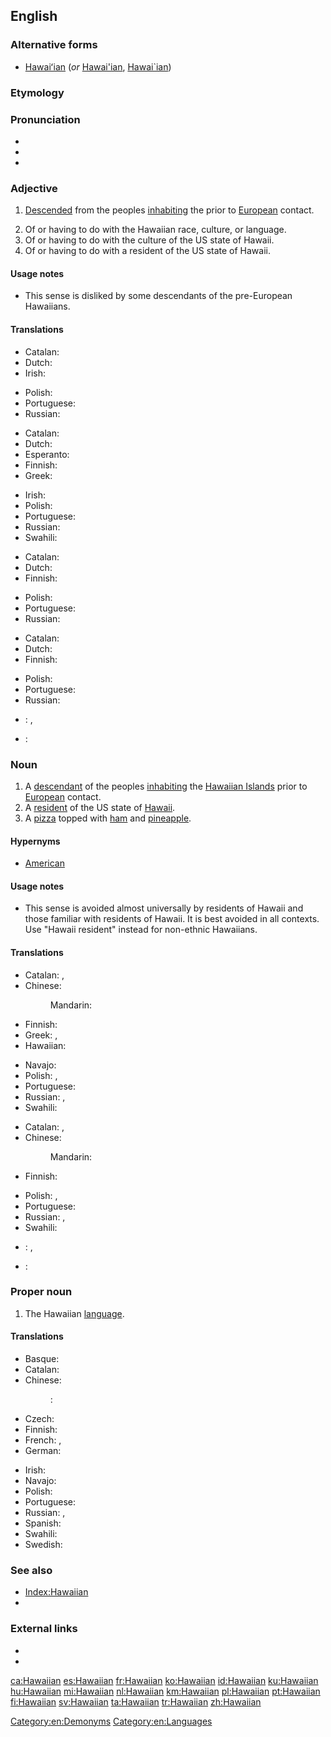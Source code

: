 ==English==

===Alternative forms===
* [[Hawaiʻian]] (''or'' [[Hawai'ian]], [[Hawai`ian]])

===Etymology===
{{suffix|Hawaii|an|lang=en}}

===Pronunciation===
* {{IPA|/hə.ˈwaɪ.ən/|lang=en}}
* {{IPA|/hə.ˈwaɪ.jən/|lang=en}}
* {{IPA|/hə.ˈwɑː.jən/|lang=en}}

===Adjective===
{{en-adj|-}}

# {{context|of a person|lang=en}} [[descend|Descended]] from the peoples [[inhabiting]] the {{w|Hawaiian Islands}} prior to [[European]] contact.
# Of or having to do with the Hawaiian race, culture, or language.
# Of or having to do with the culture of the US state of Hawaii.
# Of or having to do with a resident of the US state of Hawaii.

====Usage notes====
* {{sense|of a resident of Hawaii}} This sense is disliked by some descendants of the pre-European Hawaiians.

====Translations====
{{trans-top|descended from the peoples inhabiting the Hawaiian islands prior to European contact}}
* Catalan: {{t|ca|hawaià}}
* Dutch: {{t+|nl|Hawaïaans}}
* Irish: {{t|ga|Háváíoch}}
{{trans-mid}}
* Polish: {{t+|pl|hawajski|m}}
* Portuguese: {{t+|pt|havaiano}}
* Russian: {{t+|ru|гавайский|tr=gavájskij}}
{{trans-bottom}}

{{trans-top|of or having to do with the Hawaiian race, culture, or language}}
* Catalan: {{t|ca|hawaià}}
* Dutch: {{t+|nl|Hawaïaans}}
* Esperanto: {{t|eo|havaja}}
* Finnish: {{t+|fi|havaijilainen}}
* Greek: {{t+|el|χαβανέζικος|tr=chavanézikos|sc=Grek}}
{{trans-mid}}
* Irish: {{t|ga|Háváíoch}}
* Polish: {{t+|pl|hawajski|m}}
* Portuguese: {{t+|pt|havaiano}}
* Russian: {{t+|ru|гавайский|tr=gavájskij}}
* Swahili: {{t|sw|-a Kihawai}}
{{trans-bottom}}

{{trans-top|of or having to do with the culture of the US state of Hawaii}}
* Catalan: {{t|ca|hawaià}}
* Dutch: {{t+|nl|Hawaïaans}}
* Finnish: {{t+|fi|havaijilainen}}
{{trans-mid}}
* Polish: {{t+|pl|hawajski|m}}
* Portuguese: {{t+|pt|havaiano}}
* Russian: {{t+|ru|гавайский|tr=gavájskij}}
{{trans-bottom}}

{{trans-top|of or having to do with a resident of the US state of Hawaii}}
* Catalan: {{t|ca|hawaià}}
* Dutch: {{t+|nl|Hawaïaans}}
* Finnish: {{t+|fi|havaijilainen}}
{{trans-mid}}
* Polish: {{t+|pl|hawajski|m}}
* Portuguese: {{t+|pt|havaiano}}
* Russian: {{t+|ru|гавайский|tr=gavájskij}}
{{trans-bottom}}

{{checktrans-top}}
* {{ttbc|fr}}: {{t+|fr|hawaïen|m}}, {{t+|fr|hawaiien|m}}
* {{ttbc|de}}: {{t|de|hawaiianisch}}
{{trans-bottom}}

===Noun===
{{en-noun}}

# A [[descendant]] of the peoples [[inhabiting]] the [[w:Hawaiian Islands|Hawaiian Islands]] prior to [[European]] contact.
# A [[resident]] of the US state of [[Hawaii]].
# A [[pizza]] topped with [[ham]] and [[pineapple]].

====Hypernyms====
*[[American]]

====Usage notes====
* {{sense|a resident of Hawaii}} This sense is avoided almost universally by residents of Hawaii and those familiar with residents of Hawaii. It is best avoided in all contexts. Use "Hawaii resident" instead for non-ethnic Hawaiians.

====Translations====
{{trans-top|a descendant of the peoples inhabiting the Hawaiian Islands prior to European contact}}
* Catalan: {{t|ca|hawaià|m}}, {{t|ca|hawaiana|f}}
* Chinese:
*: Mandarin: {{t+|cmn|夏威夷人|tr=Xiàwēiyí rén|sc=Hani}}
* Finnish: {{t+|fi|havaijilainen}}
* Greek: {{t|el|Χαβανέζος|m|tr=Chavanézos|sc=Grek}}, {{t|el|Χαβανέζα|f|tr=Chavanéza|sc=Grek}}
* Hawaiian: {{t|haw|Hawaiʻi}}
{{trans-mid}}
* Navajo: {{t|nv|Hawáai dineʼé}}
* Polish: {{t+|pl|Hawajczyk|m}}, {{t+|pl|Hawajka|f}}
* Portuguese: {{t+|pt|havaiano|m}}
* Russian: {{t+|ru|гаваец|m|tr=gavájec}}, {{t|ru|гавайка|f|tr=gavájka}}
* Swahili: {{t|sw|Mhawai}}
{{trans-bottom}}

{{trans-top|a resident of the US state of Hawaii}}
* Catalan: {{t|ca|hawaià|m}}, {{t|ca|hawaiana|f}}
* Chinese:
*: Mandarin: {{t+|cmn|夏威夷人|tr=Xiàwēiyí rén|sc=Hani}}
* Finnish: {{t+|fi|havaijilainen}}
{{trans-mid}}
* Polish: {{t+|pl|Hawajczyk|m}}, {{t+|pl|Hawajka|f}}
* Portuguese: {{t+|pt|havaiano|m}}
* Russian: {{t+|ru|гаваец|m|tr=gavájec}}, {{t|ru|гавайка|f|tr=gavájka}}
* Swahili: {{t|sw|Mhawai}}
{{trans-bottom}}

{{checktrans-top}}
* {{ttbc|fr}}: {{t+|fr|Hawaïen|m}}, {{t+|fr|Hawaiien|m}}
* {{ttbc|de}}: {{t|de|Hawaiianer|m}}
{{trans-bottom}}

===Proper noun===
{{en-proper noun}}

# The Hawaiian [[language]].

====Translations====
{{trans-top|Hawaiian language}}
* Basque: {{t+|eu|hawaiera}}
* Catalan: {{t|ca|hawaià|m}}
* Chinese:
*: {{ttbc|cmn}}: {{t|cmn|夏威夷语|tr=Xiàwēiyí yǔ|sc=Hani}}
* Czech: {{t+|cs|havajština|f}}
* Finnish: {{t+|fi|havaiji}}
* French: {{t+|fr|hawaïen|m}}, {{t+|fr|hawaiien|m}}
* German: {{t+|de|Hawaiianisch|n}}
{{trans-mid}}
* Irish: {{t|ga|Haváis}}
* Navajo: {{t|nv|Hawáai Dineʼé bizaad}}
* Polish: {{t+|pl|hawajski|m}}
* Portuguese: {{t+|pt|havaiano|m}}
* Russian: {{t|ru|гавайский язык|m|tr=gavájskij jazýk}}, {{t+|ru|гавайский|m|tr=gavájskij}}
* Spanish: {{t+|es|hawaiano|m}}
* Swahili: {{t|sw|Kihawai}}
* Swedish: {{t+|sv|hawaiiska}}
{{trans-bottom}}

===See also===
* [[Index:Hawaiian]]
* {{langcat}}

===External links===
* {{pedialite}}
* {{ISO 639|link=ethnologue|3code= haw}}

[[Category:en:Demonyms]]
[[Category:en:Languages]]

[[ca:Hawaiian]]
[[es:Hawaiian]]
[[fr:Hawaiian]]
[[ko:Hawaiian]]
[[id:Hawaiian]]
[[ku:Hawaiian]]
[[hu:Hawaiian]]
[[mi:Hawaiian]]
[[nl:Hawaiian]]
[[km:Hawaiian]]
[[pl:Hawaiian]]
[[pt:Hawaiian]]
[[fi:Hawaiian]]
[[sv:Hawaiian]]
[[ta:Hawaiian]]
[[tr:Hawaiian]]
[[zh:Hawaiian]]